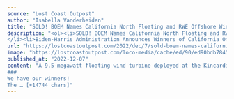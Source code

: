 ```yaml
---
source: "Lost Coast Outpost"
author: "Isabella Vanderheiden"
title: "SOLD! BOEM Names California North Floating and RWE Offshore Wind Holdings as Provisional Winners of Two Offshore Wind Leases Off the Humboldt Coast - Lost Coast Outpost"
description: "<ol><li>SOLD! BOEM Names California North Floating and RWE Offshore Wind Holdings as Provisional Winners of Two Offshore Wind Leases Off the Humboldt Coast  Lost Coast Outpost
</li><li>Biden-Harris Administration Announces Winners of California Offshore Wind…"
url: "https://lostcoastoutpost.com/2022/dec/7/sold-boem-names-california-north-floating-and-rwe/"
image: "https://lostcoastoutpost.com/loco-media/cache/ed/90/ed90bdb78450b3bb5fcdc767d5e0fcfb.webp"
published_at: "2022-12-07"
content: "A 9.5-megawatt floating wind turbine deployed at the Kincardine Offshore Wind project, located off the coast of Aberdeen, Scotland. Photo courtesy of Principle Power.
###
We have our winners!
The … [+14744 chars]"
---
```


